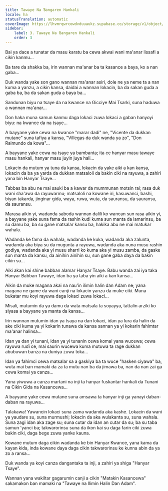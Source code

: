 ```yaml
---
title: Tawaye Na Ɓangaren Hankali
locale: ha
statusTranslation: automatic
coverImage: https://lhvmrqwrcowdvduuaukz.supabase.co/storage/v1/object/public/strapi-uploads/small_cover-tratado-de-psicologia-revolucionaria.webp-5e15e1cec4e0ebebcde5d7fc7565d8fd.webp
sidebar:
    label: 3. Tawaye Na Ɓangaren Hankali
    order: 3
---
```

Bai ya dace a tunatar da masu karatu ba cewa akwai wani ma'anar lissafi a cikin kanmu...

Ba tare da shakka ba, irin wannan ma'anar ba ta kasance a baya, ko a nan gaba...

Duk wanda yake son gano wannan ma'anar asiri, dole ne ya neme ta a nan kuma a yanzu, a cikin kansa, daidai a wannan lokacin, ba da sakan guda a gaba ba, ba da sakan guda a baya ba...

Sandunan biyu na tsaye da na kwance na Gicciye Mai Tsarki, suna haduwa a wannan ma'anar...

Don haka muna samun kanmu daga lokaci zuwa lokaci a gaban hanyoyi biyu: na kwance da na tsaye...

A bayyane yake cewa na kwance "marar dadi" ne, "Vicente da dukkan mutane" suna tafiya a kansa, "Villegas da duk wanda ya zo", "Don Raimundo da kowa"...

A bayyane yake cewa na tsaye ya bambanta; ita ce hanyar masu tawaye masu hankali, hanyar masu juyin juya hali...

Lokacin da mutum ya tuna da kansa, lokacin da yake aiki a kan kansa, lokacin da ba ya yarda da dukkan matsaloli da bakin ciki na rayuwa, a zahiri yana bin Hanyar Tsaye...

Tabbas ba abu ne mai sauki ba a kawar da mummunan motsin rai; rasa duk wani sha'awa da rayuwarmu; matsaloli na kowane iri, kasuwanci, bashi, biyan takarda, jinginar gida, waya, ruwa, wuta, da sauransu, da sauransu, da sauransu.

Marasa aikin yi, wadanda saboda wannan dalili ko wancan sun rasa aikin yi, a bayyane yake suna fama da rashin kudi kuma sun manta da lamarinsu, ba su damu ba, ba su gane matsalar kansu ba, hakika abu ne mai matukar wahala.

Wadanda ke fama da wahala, wadanda ke kuka, wadanda aka zalunta, wadanda aka biya su da mugunta a rayuwa, wadanda aka nuna musu rashin godiya, wadanda aka yi musu sharri ko kuma aka yi musu zamba, da gaske sun manta da kansu, da ainihin ainihin su, sun gane gaba daya da bakin cikin su...

Aiki akan kai shine babban alamar Hanyar Tsaye. Babu wanda zai iya taka Hanyar Babban Tawaye, idan ba ya taba yin aiki a kan kansa...

Aikin da muke magana akai na nau'in ilimin halin dan Adam ne; yana magana ne game da wani canji na lokacin yanzu da muke ciki. Muna bukatar mu koyi rayuwa daga lokaci zuwa lokaci...

Misali, mutumin da ya damu da wata matsala ta soyayya, tattalin arziki ko siyasa a bayyane ya manta da kansa...

Irin wannan mutumin idan ya tsaya na dan lokaci, idan ya lura da halin da ake ciki kuma ya yi kokarin tunawa da kansa sannan ya yi kokarin fahimtar ma'anar halinsa...

Idan ya dan yi tunani, idan ya yi tunanin cewa komai yana wucewa; cewa rayuwa ruɗi ce, mai saurin wucewa kuma mutuwa ta rage dukkan abubuwan banza na duniya zuwa toka...

Idan ya fahimci cewa matsalar sa a gaskiya ba ta wuce "hasken ciyawa" ba, wuta mai ban mamaki da za ta mutu nan ba da jimawa ba, nan da nan zai ga cewa komai ya canza...

Yana yiwuwa a canza martani na inji ta hanyar fuskantar hankali da Tunani na Cikin Gida na Kasancewa...

A bayyane yake cewa mutane suna amsawa ta hanyar inji ga yanayi daban-daban na rayuwa...

Talakawa! Yawancin lokaci suna zama wadanda aka kashe. Lokacin da wani ya yaudare su, suna murmushi; lokacin da aka wulakanta su, suna wahala. Suna zagi idan aka zage su; suna cutar da idan an cutar da su; ba su taba samun 'yanci ba; takwarorinsu suna da ikon kai su daga farin ciki zuwa bakin ciki, daga bege zuwa yanke kauna.

Kowane mutum daga cikin wadanda ke bin Hanyar Kwance, yana kama da kayan kida, inda kowane daya daga cikin takwarorinsu ke kunna abin da ya zo a ransa...

Duk wanda ya koyi canza dangantaka ta inji, a zahiri ya shiga "Hanyar Tsaye".

Wannan yana wakiltar gagarumin canji a cikin "Matakin Kasancewa" sakamakon ban mamaki na "Tawaye na Ilimin Halin Dan Adam".

